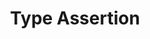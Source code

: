 ---
id: "ts_tf_easy_016"
questionType: "TRUE_FALSE"
title: "Type Assertion"
statement: "Type assertions change the runtime behavior of code."
difficulty: "EASY"
category: "Type Script"
correctAnswer: false
explanation: "Type assertions only affect type checking, not runtime behavior."
---